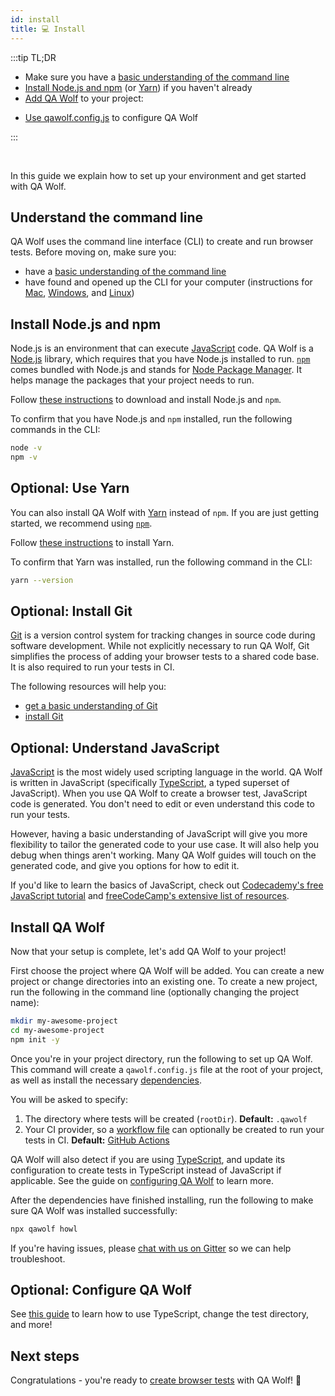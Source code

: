 ```yaml
---
id: install
title: 💻 Install
---
```



:::tip TL;DR

- Make sure you have a [basic understanding of the command line](#understand-the-command-line)
- [Install Node.js and npm](#install-nodejs-and-npm) (or [Yarn](#optional-use-yarn)) if you haven't already
- [Add QA Wolf](#install-qa-wolf) to your project:

<Initialize />

- [Use qawolf.config.js](configure_qa_wolf) to configure QA Wolf

:::

<br />

In this guide we explain how to set up your environment and get started with QA Wolf.

## Understand the command line

QA Wolf uses the command line interface (CLI) to create and run browser tests. Before moving on, make sure you:

- have a [basic understanding of the command line](https://guide.freecodecamp.org/linux/the-command-prompt)
- have found and opened up the CLI for your computer (instructions for [Mac](https://www.idownloadblog.com/2019/04/19/ways-open-terminal-mac/), [Windows](https://www.lifewire.com/how-to-open-command-prompt-2618089), and [Linux](https://www.howtogeek.com/140679/beginner-geek-how-to-start-using-the-linux-terminal/))

## Install Node.js and npm

Node.js is an environment that can execute [JavaScript](https://www.javascript.com/) code. QA Wolf is a [Node.js](https://nodejs.org/en/) library, which requires that you have Node.js installed to run. [`npm`](https://www.npmjs.com/) comes bundled with Node.js and stands for [Node Package Manager](https://www.npmjs.com/). It helps manage the packages that your project needs to run.

Follow [these instructions](https://docs.npmjs.com/downloading-and-installing-node-js-and-npm) to download and install Node.js and `npm`.

To confirm that you have Node.js and `npm` installed, run the following commands in the CLI:

```bash
node -v
npm -v
```

## Optional: Use Yarn

You can also install QA Wolf with [Yarn](https://yarnpkg.com) instead of `npm`. If you are just getting started, we recommend using [`npm`](#install-nodejs-and-npm).

Follow [these instructions](https://yarnpkg.com/getting-started/install) to install Yarn.

To confirm that Yarn was installed, run the following command in the CLI:

```bash
yarn --version
```

## Optional: Install Git

[Git](https://git-scm.com/) is a version control system for tracking changes in source code during software development. While not explicitly necessary to run QA Wolf, Git simplifies the process of adding your browser tests to a shared code base. It is also required to run your tests in CI.

The following resources will help you:

- [get a basic understanding of Git](https://guide.freecodecamp.org/git)
- [install Git](https://git-scm.com/book/en/v2/Getting-Started-Installing-Git)

## Optional: Understand JavaScript

[JavaScript](https://www.javascript.com/) is the most widely used scripting language in the world. QA Wolf is written in JavaScript (specifically [TypeScript](https://www.typescriptlang.org), a typed superset of JavaScript). When you use QA Wolf to create a browser test, JavaScript code is generated. You don't need to edit or even understand this code to run your tests.

However, having a basic understanding of JavaScript will give you more flexibility to tailor the generated code to your use case. It will also help you debug when things aren't working. Many QA Wolf guides will touch on the generated code, and give you options for how to edit it.

If you'd like to learn the basics of JavaScript, check out [Codecademy's free JavaScript tutorial](https://www.codecademy.com/learn/introduction-to-javascript) and [freeCodeCamp's extensive list of resources](https://guide.freecodecamp.org/javascript/additional-javascript-resources).

## Install QA Wolf

Now that your setup is complete, let's add QA Wolf to your project!

First choose the project where QA Wolf will be added. You can create a new project or change directories into an existing one. To create a new project, run the following in the command line (optionally changing the project name):

```bash
mkdir my-awesome-project
cd my-awesome-project
npm init -y
```

Once you're in your project directory, run the following to set up QA Wolf. This command will create a `qawolf.config.js` file at the root of your project, as well as install the necessary [dependencies](https://docs.npmjs.com/specifying-dependencies-and-devdependencies-in-a-package-json-file).

<Initialize />

You will be asked to specify:

1.  The directory where tests will be created (`rootDir`). **Default:** `.qawolf`
2.  Your CI provider, so a [workflow file](run_tests_in_ci#create-workflow-file) can optionally be created to run your tests in CI. **Default:** [GitHub Actions](https://github.com/features/actions)

QA Wolf will also detect if you are using [TypeScript](https://www.typescriptlang.org), and update its configuration to create tests in TypeScript instead of JavaScript if applicable. See the guide on [configuring QA Wolf](configure_qa_wolf) to learn more.

After the dependencies have finished installing, run the following to make sure QA Wolf was installed successfully:

```bash
npx qawolf howl
```

If you're having issues, please [chat with us on Gitter](https://gitter.im/qawolf/community) so we can help troubleshoot.

## Optional: Configure QA Wolf

See [this guide](configure_qa_wolf) to learn how to use TypeScript, change the test directory, and more!

## Next steps

Congratulations - you're ready to [create browser tests](create_a_test) with QA Wolf! 🎉
